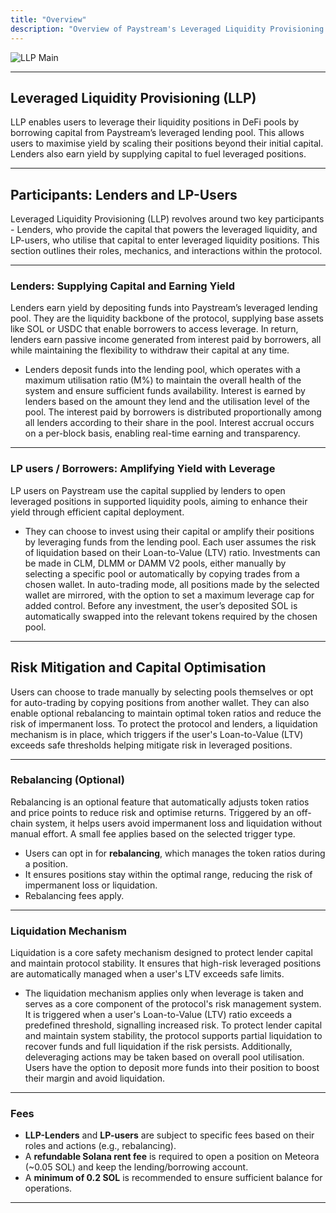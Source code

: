 ```yaml
---
title: "Overview"
description: "Overview of Paystream's Leveraged Liquidity Provisioning (LLP) system."
---
```


![LLP Main](./images/llp-main.png)

---
## Leveraged Liquidity Provisioning (LLP)

LLP enables users to leverage their liquidity positions in DeFi pools by borrowing capital from Paystream’s leveraged lending pool. This allows users to maximise yield by scaling their positions beyond their initial capital. Lenders also earn yield by supplying capital to fuel leveraged positions.

---

## Participants: Lenders and LP-Users 

Leveraged Liquidity Provisioning (LLP) revolves around two key participants - Lenders, who provide the capital that powers the leveraged liquidity, and LP-users, who utilise that capital to enter leveraged liquidity positions. This section outlines their roles, mechanics, and interactions within the protocol.

---

### Lenders: Supplying Capital and Earning Yield

Lenders earn yield by depositing funds into Paystream’s leveraged lending pool. They are the liquidity backbone of the protocol, supplying base assets like SOL or USDC that enable borrowers to access leverage. In return, lenders earn passive income generated from interest paid by borrowers, all while maintaining the flexibility to withdraw their capital at any time.

- Lenders deposit funds into the lending pool, which operates with a maximum utilisation ratio (M%) to maintain the overall health of the system and ensure sufficient funds availability. Interest is earned by lenders based on the amount they lend and the utilisation level of the pool. The interest paid by borrowers is distributed proportionally among all lenders according to their share in the pool. Interest accrual occurs on a per-block basis, enabling real-time earning and transparency.

---

### LP users / Borrowers: Amplifying Yield with Leverage

LP users on Paystream use the capital supplied by lenders to open leveraged positions in supported liquidity pools, aiming to enhance their yield through efficient capital deployment.

- They can choose to invest using their capital or amplify their positions by leveraging funds from the lending pool. Each user assumes the risk of liquidation based on their Loan-to-Value (LTV) ratio. Investments can be made in CLM, DLMM or DAMM V2 pools, either manually by selecting a specific pool or automatically by copying trades from a chosen wallet. In auto-trading mode, all positions made by the selected wallet are mirrored, with the option to set a maximum leverage cap for added control. Before any investment, the user’s deposited SOL is automatically swapped into the relevant tokens required by the chosen pool.

---
## Risk Mitigation and Capital Optimisation

Users can choose to trade manually by selecting pools themselves or opt for auto-trading by copying positions from another wallet. They can also enable optional rebalancing to maintain optimal token ratios and reduce the risk of impermanent loss. To protect the protocol and lenders, a liquidation mechanism is in place, which triggers if the user's Loan-to-Value (LTV) exceeds safe thresholds helping mitigate risk in leveraged positions.

---

### **Rebalancing (Optional)**

Rebalancing is an optional feature that automatically adjusts token ratios and price points to reduce risk and optimise returns. Triggered by an off-chain system, it helps users avoid impermanent loss and liquidation without manual effort. A small fee applies based on the selected trigger type.

- Users can opt in for **rebalancing**, which manages the token ratios during a position.
- It ensures positions stay within the optimal range, reducing the risk of impermanent loss or liquidation.
- Rebalancing fees apply.

---

### Liquidation Mechanism

Liquidation is a core safety mechanism designed to protect lender capital and maintain protocol stability. It ensures that high-risk leveraged positions are automatically managed when a user's LTV exceeds safe limits.

- The liquidation mechanism applies only when leverage is taken and serves as a core component of the protocol's risk management system. It is triggered when a user's Loan-to-Value (LTV) ratio exceeds a predefined threshold, signalling increased risk. To protect lender capital and maintain system stability, the protocol supports partial liquidation to recover funds and full liquidation if the risk persists. Additionally, deleveraging actions may be taken based on overall pool utilisation. Users have the option to deposit more funds into their position to boost their margin and avoid liquidation.
---

### **Fees**

- **LLP-Lenders** and **LP-users** are subject to specific fees based on their roles and actions (e.g., rebalancing).
- A **refundable Solana rent fee** is required to open a position on Meteora (~0.05 SOL) and keep the lending/borrowing account.
- A **minimum of 0.2 SOL** is recommended to ensure sufficient balance for operations.

---
